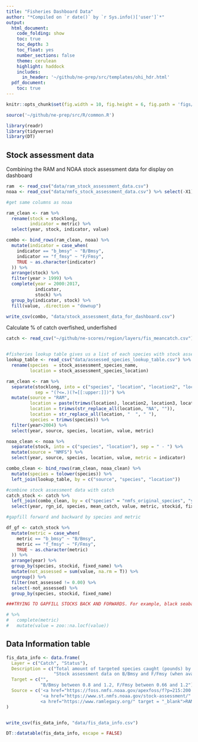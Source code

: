 ```yaml
---
title: "Fisheries Dashboard Data"
author: "*Compiled on `r date()` by `r Sys.info()['user']`*"
output: 
  html_document:
    code_folding: show
    toc: true
    toc_depth: 3
    toc_float: yes
    number_sections: false
    theme: cerulean
    highlight: haddock
    includes: 
      in_header: '~/github/ne-prep/src/templates/ohi_hdr.html'
  pdf_document:
    toc: true
---
```


```r

knitr::opts_chunk$set(fig.width = 10, fig.height = 6, fig.path = 'figs/', message = FALSE, warning = FALSE)

source('~/github/ne-prep/src/R/common.R')

library(readr)
library(tidyverse)
library(DT)
```

## Stock assessment data

Combining the RAM and NOAA stock assessment data for display on dashboard

```r
ram  <- read_csv("data/ram_stock_assessment_data.csv")
noaa <- read_csv("data/nmfs_stock_assessment_data.csv") %>% select(-X1)

#get same columns as noaa

ram_clean <- ram %>%
  rename(stock = stocklong,
         indicator = metric) %>%
  select(year, stock, indicator, value)

combo <- bind_rows(ram_clean, noaa) %>%
  mutate(indicator = case_when(
    indicator == "b_bmsy" ~ "B/Bmsy",
    indicator == "f_fmsy" ~ "F/Fmsy",
    TRUE ~ as.character(indicator)
  )) %>%
  arrange(stock) %>%
  filter(year > 1999) %>%
  complete(year = 2000:2017,
           indicator,
           stock) %>%
  group_by(indicator, stock) %>%
  fill(value, .direction = "downup")

write_csv(combo, "data/stock_assessment_data_for_dashboard.csv")

```

Calculate % of catch overfished, underfished

```r
catch <- read_csv("~/github/ne-scores/region/layers/fis_meancatch.csv")


#fisheries lookup table gives us a list of each species with stock assessment plus info on where they are
lookup_table <- read_csv("data/assessed_species_lookup_table.csv") %>%
  rename(species  = stock_assessment_species_name,
         location = stock_assessment_species_location)

ram_clean <- ram %>% 
  separate(stocklong, into = c("species", "location", "location2", "location3", "location4", "location5"), 
           sep = "(?<=.)(?=[[:upper:]])") %>%
  mutate(source = "RAM",
         location = paste(trimws(location), location2, location3, location4, location5),
         location = trimws(str_replace_all(location, "NA", "")),
         location = str_replace_all(location, "  ", " "),
         species = trimws(species)) %>%
  filter(year>2004) %>%
  select(year, source, species, location, value, metric) 

noaa_clean <- noaa %>% 
  separate(stock, into = c("species", "location"), sep = " - ") %>%
  mutate(source = "NMFS") %>%
  select(year, source, species, location, value, metric = indicator)

combo_clean <- bind_rows(ram_clean, noaa_clean) %>%
  mutate(species = tolower(species)) %>%
  left_join(lookup_table, by = c("source", "species", "location"))

#combine stock assessment data with catch
catch_stock <- catch %>%
  left_join(combo_clean, by = c("species" = "nmfs_original_species", "year", "rgn_id")) %>%
  select(year, rgn_id, species, mean_catch, value, metric, stockid, fixed_name)

#gapfill forward and backward by species and metric

df_gf <- catch_stock %>%
  mutate(metric = case_when(
    metric == "b_bmsy" ~ "B/Bmsy",
    metric == "f_fmsy" ~ "F/Fmsy",
    TRUE ~ as.character(metric)
  )) %>%
  arrange(year) %>%
  group_by(species, stockid, fixed_name) %>%
  mutate(not_assessed = sum(value, na.rm = T)) %>%
  ungroup() %>%
  filter(not_assessed != 0.00) %>%
  select(-not_assessed) %>%
  group_by(species, stockid, fixed_name) 

###TRYING TO GAPFILL STOCKS BACK AND FORWARDS. For example, black seabass should have f/fmsy and b/bmsy gapfilled forwards and backwards before calculating propotion of catch over/under fished.

# %>%
#   complete(metric)
#   mutate(value = zoo::na.locf(value))

```



## Data Information table

```r
fis_data_info <- data.frame(
  Layer = c("Catch", "Status"),
  Description = c("Total amount of targeted species caught (pounds) by statistical area",
                  "Stock assessment data on B/Bmsy and F/Fmsy (when available) to indicate health of the stock. This data comes from NMFS for US managed stocks and the RAM Legacy Database for migratory species"),
  Target = c("",
             "B/Bmsy between 0.8 and 1.2, F/Fmsy between 0.66 and 1.2"),
  Source = c('<a href="https://foss.nmfs.noaa.gov/apexfoss/f?p=215:200:5979977158626:::::" target = "_blank">NOAA Fisheries (NMFS) Commercial Landings</a>',
             '<a href="https://www.st.nmfs.noaa.gov/stock-assessment/" target = "_blank">National Marine Fisheries Service (via data request)</a>
             <a href="https://www.ramlegacy.org/" target = "_blank">RAM Legacy Database</a>')
)


write_csv(fis_data_info, "data/fis_data_info.csv")

DT::datatable(fis_data_info, escape = FALSE)
```






